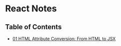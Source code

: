 # React Notes

## Table of Contents
- [01 HTML Attribute Conversion: From HTML to JSX](/react/01-attribute-conversion)